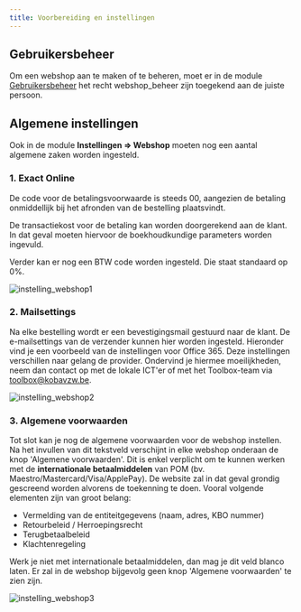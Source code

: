 ```yaml
---
title: Voorbereiding en instellingen
---
```


## Gebruikersbeheer

Om een webshop aan te maken of te beheren, moet er in de module [Gebruikersbeheer](/gebruikersbeheer) het recht webshop_beheer zijn toegekend aan de juiste persoon. 

## Algemene instellingen

Ook in de module **Instellingen => Webshop** moeten nog een aantal algemene zaken worden ingesteld. 

### 1. Exact Online

De code voor de betalingsvoorwaarde is steeds 00, aangezien de betaling onmiddellijk bij het afronden van de bestelling plaatsvindt. 

De transactiekost voor de betaling kan worden doorgerekend aan de klant. In dat geval moeten hiervoor de boekhoudkundige parameters worden ingevuld.  

Verder kan er nog een BTW code worden ingesteld. Die staat standaard op 0%. 

![instelling_webshop1](./instelling_webshop1.PNG)

### 2. Mailsettings

Na elke bestelling wordt er een bevestigingsmail gestuurd naar de klant. De e-mailsettings van de verzender kunnen hier worden ingesteld. Hieronder vind je een voorbeeld van de instellingen voor Office 365. Deze instellingen verschillen naar gelang de provider. Ondervind je hiermee moeilijkheden, neem dan contact op met de lokale ICT'er of met het Toolbox-team via toolbox@kobavzw.be.

![instelling_webshop2](./instelling_webshop2.PNG)

### 3. Algemene voorwaarden

Tot slot kan je nog de algemene voorwaarden voor de webshop instellen. Na het invullen van dit tekstveld verschijnt in elke webshop onderaan de knop 'Algemene voorwaarden'. Dit is enkel verplicht om te kunnen werken met de **internationale betaalmiddelen** van POM (bv. Maestro/Mastercard/Visa/ApplePay). De website zal in dat geval grondig gescreend worden alvorens de toekenning te doen. 
Vooral volgende elementen zijn van groot belang:
- Vermelding van de entiteitgegevens (naam, adres, KBO nummer)
- Retourbeleid / Herroepingsrecht
- Terugbetaalbeleid
- Klachtenregeling

Werk je niet met internationale betaalmiddelen, dan mag je dit veld blanco laten. Er zal in de webshop bijgevolg geen knop 'Algemene voorwaarden' te zien zijn. 

![instelling_webshop3](./instelling_webshop3.PNG)